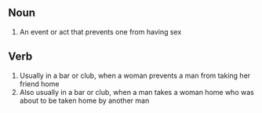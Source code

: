 == Noun ==
# An event or act that prevents one from having sex

== Verb ==
# Usually in a bar or club, when a woman prevents a man from taking her friend home
# Also usually in a bar or club, when a man takes a woman home who was about to be taken home by another man